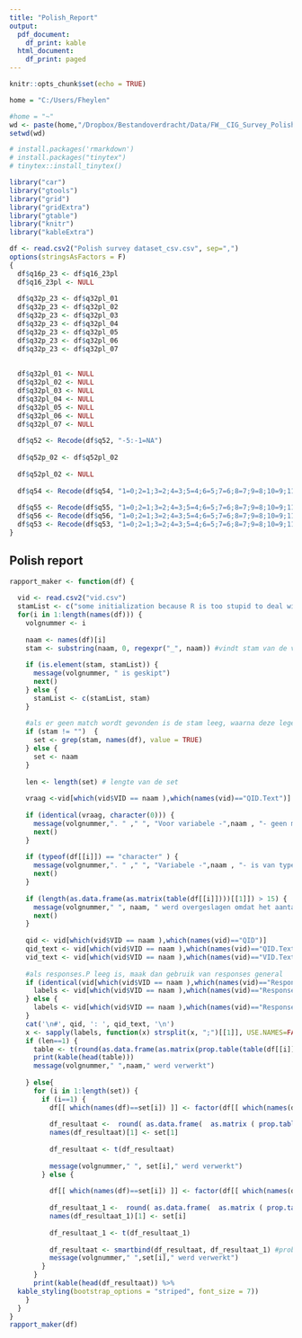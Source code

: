 ```yaml
---
title: "Polish_Report"
output:
  pdf_document:
    df_print: kable
  html_document:
    df_print: paged
---
```


```r
knitr::opts_chunk$set(echo = TRUE)
```


```r
home = "C:/Users/Fheylen"

#home = "~"
wd <- paste(home,"/Dropbox/Bestandoverdracht/Data/FW__CIG_Survey_Polish_Data", sep = "")
setwd(wd)

# install.packages('rmarkdown')
# install.packages("tinytex")
# tinytex::install_tinytex()

library("car")
library("gtools")
library("grid")
library("gridExtra")
library("gtable")
library("knitr")
library("kableExtra")

df <- read.csv2("Polish survey dataset_csv.csv", sep=",")
options(stringsAsFactors = F)
{
  df$q16p_23 <- df$q16_23pl 
  df$q16_23pl <- NULL 
  
  df$q32p_23 <- df$q32pl_01
  df$q32p_23 <- df$q32pl_02
  df$q32p_23 <- df$q32pl_03
  df$q32p_23 <- df$q32pl_04
  df$q32p_23 <- df$q32pl_05 
  df$q32p_23 <- df$q32pl_06
  df$q32p_23 <- df$q32pl_07
  
  
  df$q32pl_01 <- NULL
  df$q32pl_02 <- NULL
  df$q32pl_03 <- NULL
  df$q32pl_04 <- NULL
  df$q32pl_05 <- NULL
  df$q32pl_06 <- NULL
  df$q32pl_07 <- NULL
  
  df$q52 <- Recode(df$q52, "-5:-1=NA")
  
  df$q52p_02 <- df$q52pl_02
  
  df$q52pl_02 <- NULL 
  
  df$q54 <- Recode(df$q54, "1=0;2=1;3=2;4=3;5=4;6=5;7=6;8=7;9=8;10=9;11=10")
  
  df$q55 <- Recode(df$q55, "1=0;2=1;3=2;4=3;5=4;6=5;7=6;8=7;9=8;10=9;11=10")
  df$q56 <- Recode(df$q56, "1=0;2=1;3=2;4=3;5=4;6=5;7=6;8=7;9=8;10=9;11=10")
  df$q53 <- Recode(df$q53, "1=0;2=1;3=2;4=3;5=4;6=5;7=6;8=7;9=8;10=9;11=10")
}
```

## Polish report

```r
rapport_maker <- function(df) {
  
  vid <- read.csv2("vid.csv")
  stamList <- c("some initialization because R is too stupid to deal with empty vectors when using grepl?")
  for(i in 1:length(names(df))) {
    volgnummer <- i
    
    naam <- names(df)[i]
    stam <- substring(naam, 0, regexpr("_", naam)) #vindt stam van de variabelen set
    
    if (is.element(stam, stamList)) {
      message(volgnummer, " is geskipt")
      next()
    } else {
      stamList <- c(stamList, stam)
    }
    
    #als er geen match wordt gevonden is de stam leeg, waarna deze lege string matched met alle variabelen
    if (stam != "")  {
      set <- grep(stam, names(df), value = TRUE)
    } else {
      set <- naam 
    }
    
    len <- length(set) # lengte van de set
    
    vraag <-vid[which(vid$VID == naam ),which(names(vid)=="QID.Text")] 
  
    if (identical(vraag, character(0))) {
      message(volgnummer,". " ," ", "Voor variabele -",naam , "- geen match gevonden in file! Deze verwerking is overgeslagen.")
      next()
    }
    
    if (typeof(df[[i]]) == "character" ) {
      message(volgnummer,". " ," ", "Variabele -",naam , "- is van type STRING! Deze verwerking is overgeslagen.")
      next()
    }
    
    if (length(as.data.frame(as.matrix(table(df[[i]])))[[1]]) > 15) {
      message(volgnummer," ", naam, " werd overgeslagen omdat het aantal categorie? n hoger was dan 15.")
      next()
    }
    
    qid <- vid[which(vid$VID == naam ),which(names(vid)=="QID")] 
    qid_text <- vid[which(vid$VID == naam ),which(names(vid)=="QID.Text")] 
    vid_text <- vid[which(vid$VID == naam ),which(names(vid)=="VID.Text")] 
    
    #als responses.P leeg is, maak dan gebruik van responses general
    if (identical(vid[which(vid$VID == naam ),which(names(vid)=="Responses.P")],"")) {
      labels <- vid[which(vid$VID == naam ),which(names(vid)=="Responses")]
    } else {
      labels <- vid[which(vid$VID == naam ),which(names(vid)=="Responses.P")]
    }
    cat('\n#', qid, ': ', qid_text, '\n')
    x <- sapply(labels, function(x) strsplit(x, ";")[[1]], USE.NAMES=FALSE)
    if (len==1) {
      table <- t(round(as.data.frame(as.matrix(prop.table(table(df[[i]])))),2))
      print(kable(head(table)))
      message(volgnummer," ",naam," werd verwerkt")
      
    } else{
      for (i in 1:length(set)) {
        if (i==1) {
          df[[ which(names(df)==set[i]) ]] <- factor(df[[ which(names(df)==set[i]) ]], labels = x, levels = 1:length(x) )
          
          df_resultaat <-  round( as.data.frame(  as.matrix ( prop.table( table( df[[  which(names(df) == set[1])  ]] ) ) )),2)
          names(df_resultaat)[1] <- set[1]
          
          df_resultaat <- t(df_resultaat)
          
          message(volgnummer," ", set[i]," werd verwerkt")
        } else {
          
          df[[ which(names(df)==set[i]) ]] <- factor(df[[ which(names(df)==set[i]) ]], labels = x, levels = 1:length(x) )
          
          df_resultaat_1 <-  round( as.data.frame(  as.matrix ( prop.table( table( df[[  which(names(df) == set[i])  ]] ) ) )),2)
          names(df_resultaat_1)[1] <- set[i]
          
          df_resultaat_1 <- t(df_resultaat_1)
          
          df_resultaat <- smartbind(df_resultaat, df_resultaat_1) #probleem hier is nog als het eerste antwoord niet alle cat's heeft, dat ze ook niet gebonden zullen wor
          message(volgnummer," ",set[i]," werd verwerkt")
        } 
      }
      print(kable(head(df_resultaat)) %>%
  kable_styling(bootstrap_options = "striped", font_size = 7))
    }
  }
}
rapport_maker(df)
```
